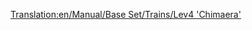 [[Translation:en/Manual/Base Set/Trains/Lev4 'Chimaera']]
{{en/Manual/Base Set/Trains/Trains|Image=[[File:en/Manual/Base Set/Trains/Lev4chimaerarhead.png]]
|Cost=£111,328 ($222,656)
|Speed=643 km/h (402 mph)
|Weight=300 t
|Power=20,000 hp (14.914 kW)
|Annual=£3,584 ($7,168)
|Designed=2037
|Lifespan=20
|Capacity=N/A
|Description=The fastest locomotive in the game. This is a dual-headed train.

Using this engine to its full potential may give you some headaches late in the game. As it features a glaring 33% speed increase over the Lev3, 
you will either have to build bypasses into your network, or upgrade your entire fleet – which only works if you haven't maxed
out station length with the Lev3 already.

Also, this engine cannot go full speed on any bridge – the fastest bridge can handle a maximum speed of 611 km/h, but the Chimaera's speed is 643 km/h, thereby needing a slowdown to go over bridged sections. The solution to this is to raise the ground enough to allow for a standard rail.

|Real-life=No Real-Life Equivalent has been found for this train. Perhaps in a few years, when MagLev has become a real technology, you could fill in a Fourth-Generation MagLev engine here. The train does resemble the [http://www.transrapid.de Transrapid] 9(?) trains, as well as the [http://starwars.wikia.com/wiki/StarSpeeder_3000 Starspeeder 3000] from the Disneyland attraction Star Tours.

As the only multi-headed maglev locomotive, "Chimaera" is a good name for it!
}}